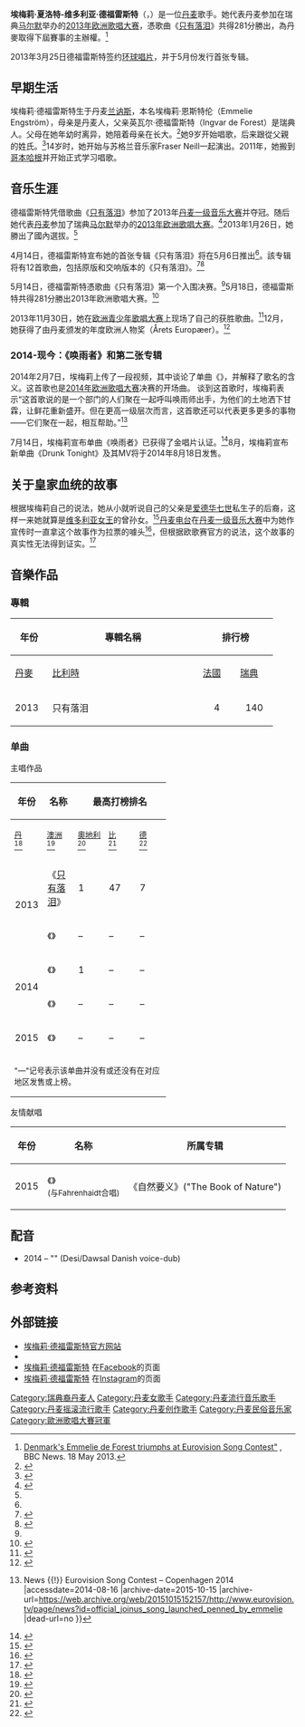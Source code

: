 {{noteTA
|G1=Show
|G2=Movie
|G3=Show
|G4=People
|1 =zh-hans:埃梅莉·德福雷斯特; zh-hant:艾蜜莉·狄·佛里;
|2 =zh-hans:埃梅莉; zh-hant:艾蜜莉;
|3 =zh-hans:德福雷斯特; zh-hant:狄·佛里;
|5 =zh-hans:只有落泪; zh-hant:淚光閃閃;
}}
{{Infobox musical artist
|name            = 埃梅莉·德福雷斯特<br>Emmelie de Forest
|image           = Emmelie_de_Forest,_ESC2013_press_conference_12_(crop).jpg
|image_size      = 250px
|caption         = 埃梅莉·德福雷斯特（2013年）
|background      = solo_singer
|birth_name      = Emmelie Charlotte-Victoria de Forest
|alias           = Emmelie<br>Emmelié de Forest
|birth_date      = {{birth date and age|1993|02|28}}
|birth_place     = {{DEN}}[[蘭訥斯|蘭訥斯]]
|death_date      = 
|genre           = 
|label           = [[环球唱片|环球唱片]]
|occupation      = [[唱作人|唱作人]]
|instruments     = [[歌唱|歌喉]]
|years_active    =
|associated_acts = 
|website         =
|current_members = 
|past_members    = 
}}

'''埃梅莉·夏洛特-维多利亚·德福雷斯特'''（{{lang-da|'''Emmelie Charlotte-Victoria de Forest'''}}，{{bd|1993年|2月28日|catIdx=F}}）是一位[[丹麦|丹麦]]歌手。她代表丹麦参加在瑞典[[马尔默|马尔默]]举办的[[2013年欧洲歌唱大赛|2013年欧洲歌唱大赛]]，憑歌曲《[[只有落泪|只有落泪]]》共得281分勝出，為丹麥取得下屆賽事的主辦權。<ref>[http://www.bbc.co.uk/news/entertainment-arts-22584922 Denmark's Emmelie de Forest triumphs at Eurovision Song Contest"] {{Wayback|url=http://www.bbc.co.uk/news/entertainment-arts-22584922 |date=20130519014121 }}, BBC News. 18 May 2013.</ref>

2013年3月25日德福雷斯特签约[[环球唱片|环球唱片]]，并于5月份发行首张专辑。

==早期生活==
埃梅莉·德福雷斯特生于丹麦[[兰讷斯|兰讷斯]]，本名埃梅莉·恩斯特伦（Emmelie Engström），母亲是丹麦人，父亲英瓦尔·德福雷斯特（Ingvar de Forest）是瑞典人。父母在她年幼时离异，她陪着母亲在{{link-en|瑪麗艾厄|Mariager}}长大。<ref name="KD">{{cite news|url=http://www.kristeligt-dagblad.dk/artikel/510193:Bagsiden--Danske-Emmelie-kan-vinde-aftenens-Melodi-Grand-Prix|title=Danske Emmelie kan vinde aftenens Melodi Grand Prix|last=Washuus|first=Dorte|date=2013-05-18|work=Kristeligt Dagblad|language=da|accessdate=2013-05-20|archive-date=2014-04-06|archive-url=https://web.archive.org/web/20140406032916/http://www.kristeligt-dagblad.dk/artikel/510193:Bagsiden--Danske-Emmelie-kan-vinde-aftenens-Melodi-Grand-Prix|dead-url=no}}</ref>她9岁开始唱歌，后来跟從父親的姓氏。<ref>{{cite web |url=http://www.svtplay.se/klipp/1156216/vinner-hon-eurovision |title=Vinner hon Eurovision? | SVT Play |publisher=Svtplay.se |deadurl=yes |archiveurl=https://web.archive.org/web/20130610101721/http://www.svtplay.se/klipp/1156216/vinner-hon-eurovision |archivedate=2013-06-10 |accessdate=2013-05-19 }}</ref>14岁时，她开始与苏格兰音乐家Fraser Neill一起演出。2011年，她搬到[[哥本哈根|哥本哈根]]并开始正式学习唱歌。

== 音乐生涯 ==
德福雷斯特凭借歌曲《[[只有落泪|只有落泪]]》参加了2013年[[丹麦一级音乐大赛|丹麦一级音乐大赛]]并夺冠。随后她代表[[丹麦在欧洲歌唱大赛之历年表现|丹麦]]参加了瑞典[[马尔默|马尔默]]举办的[[2013年欧洲歌唱大赛|2013年欧洲歌唱大赛]]。<ref name="eurovision1">{{cite web |url=http://www.eurovision.tv/page/multimedia/videos?id=78723 |title=Meet Emmelie de Forest from Denmark | Eurovision Song Contest – Malmö 2013 |publisher=Eurovision.tv |deadurl=yes |archiveurl=https://web.archive.org/web/20130516061935/http://www.eurovision.tv/page/multimedia/videos?id=78723 |archivedate=2013-05-16 |accessdate=2013-05-19 }}</ref>2013年1月26日，她勝出了國內選拔。<ref name="eurovision1"/>

4月14日，德福雷斯特宣布她的首张专辑《只有落泪》将在5月6日推出<ref name="eurovision1"/>。該专辑将有12首歌曲，包括原版和交响版本的《只有落泪》。<ref>{{cite web |author=Søren Bygbjerg |url=http://www.dr.dk/melodigrandprix/Artikler/2013/emmelie-udsender-album.htm |title=Emmelie udsender album: Min drøm går i opfyldelse | DR |publisher=Dr.dk |accessdate=2013-05-19 |archive-date=2013-10-19 |archive-url=https://web.archive.org/web/20131019213905/http://www.dr.dk/melodigrandprix/Artikler/2013/emmelie-udsender-album.htm |dead-url=no }}</ref><ref name="autogenerated1">{{cite web |author=Carl Cato/TT Spektra |url=http://www.gp.se/kulturnoje/1.1670422-danska-favoriten-till-final-i-esc |title=Danska favoriten till final i ESC – Kultur & Nöje |4= |work=Göteborgs-Posten |access-date=2013-05-19 |archive-url=https://web.archive.org/web/20130619151319/http://www.gp.se/kulturnoje/1.1670422-danska-favoriten-till-final-i-esc |archive-date=2013-06-19 |dead-url=yes }}</ref>

5月14日，德福雷斯特憑歌曲《只有落泪》第一个入围决赛。<ref name="autogenerated1"/>5月18日，德福雷斯特共得281分勝出2013年欧洲歌唱大赛。<ref>{{cite web |url=http://allehanda.se/noje/1.5879680-danska-favoriten-till-final-i-esc |title=Danska favoriten till final i ESC – Nöje |3= |publisher=allehanda.se |accessdate=2013-05-19 |archive-date=2013-10-15 |archive-url=https://web.archive.org/web/20131015050447/http://allehanda.se/noje/1.5879680-danska-favoriten-till-final-i-esc |dead-url=yes }}</ref>

2013年11月30日，她在[[欧洲青少年歌唱大赛|欧洲青少年歌唱大赛]]上现场了自己的获胜歌曲。<ref>{{cite web |url=http://www.eurovision.tv/page/news?id=emmelie_de_forest_to_perform_at_junior_2013 |title=Emmelie de Forest to perform at Junior 2013 | News | Eurovision Song Contest – Copenhagen 2014 |publisher=Eurovision.tv |date=2013-11-15 |accessdate=2014-01-11 |archive-date=2014-11-11 |archive-url=https://web.archive.org/web/20141111040535/http://www.eurovision.tv/page/news?id=emmelie_de_forest_to_perform_at_junior_2013 |dead-url=no }}</ref>12月，她获得了由丹麦{{link-en|欧洲一体化促进协会|European Movement International}}颁发的年度欧洲人物奖（Årets Europæer）。<ref>{{cite web |url=http://www.esctoday.com/72435/denmark-emmelie-de-forest-wins-european-year-award/ |title=Eurovision Denmark: Emmelie de Forest wins European of the Year award |publisher=Web.archive.org |date=2013-12-17 |accessdate=2014-01-11 |archiveurl=https://web.archive.org/web/20131220061920/http://www.esctoday.com/72435/denmark-emmelie-de-forest-wins-european-year-award/ |archivedate=2013-12-20 |dead-url=no }}</ref>

===2014-现今：《唤雨者》和第二张专辑 ===
2014年2月7日，埃梅莉上传了一段视频，其中谈论了单曲《{{link-en|唤雨者|Rainmaker (Emmelie de Forest song)}}》，并解释了歌名的含义。这首歌也是[[2014年欧洲歌唱大赛|2014年欧洲歌唱大赛]]决赛的开场曲。 谈到这首歌时，埃梅莉表示“这首歌说的是一个部门的人们聚在一起呼叫唤雨师出手，为他们的土地洒下甘霖，让鲜花重新盛开。但在更高一级层次而言，这首歌还可以代表更多更多的事物——它们聚在一起，相互帮助。”<ref>{{Cite web |url=http://www.eurovision.tv/page/news?id=official_joinus_song_launched_penned_by_emmelie |title=Official #JoinUs song launched, penned by Emmelie {{!}} News {{!}} Eurovision Song Contest – Copenhagen 2014 |accessdate=2014-08-16 |archive-date=2015-10-15 |archive-url=https://web.archive.org/web/20151015152157/http://www.eurovision.tv/page/news?id=official_joinus_song_launched_penned_by_emmelie |dead-url=no }}</ref>

7月14日，埃梅莉宣布单曲《唤雨者》已获得了金唱片认证。<ref>{{Cite web |url=http://snapwidget.com/v/764640387320641036#.U894JPmSySo |title=存档副本 |accessdate=2014-08-16 |archive-date=2014-07-26 |archive-url=https://web.archive.org/web/20140726172513/http://snapwidget.com/v/764640387320641036#.U894JPmSySo |dead-url=no }}</ref>8月，埃梅莉宣布新单曲《Drunk Tonight》及其MV将于2014年8月18日发售。

== 关于皇家血统的故事 ==

根据埃梅莉自己的说法，她从小就听说自己的父亲是[[爱德华七世|爱德华七世]]私生子的后裔，这样一来她就算是[[维多利亚女王|维多利亚女王]]的曾孙女。<ref>{{cite news | url=http://www.b.dk/nationalt/saadan-haenger-emmelies-royale-aner-sammen | title=Sådan hænger Emmelies royale aner sammen | language=da | newspaper={{tsl|en|Berlingske Tidende|Berlingske Tidende}} | first=Keenan | last=Seeberg | date=2013-01-21 | accessdate=2013-05-21 | archive-date=2018-06-12 | archive-url=https://web.archive.org/web/20180612162232/https://www.b.dk/nationalt/saadan-haenger-emmelies-royale-aner-sammen | dead-url=yes }}</ref>[[丹麦电台|丹麦电台]]在[[丹麦一级音乐大赛|丹麦一级音乐大赛]]中为她作宣传时一直拿这个故事作为拉票的噱头<ref>{{cite web | first=Charlotte | last=Jensen | url=http://www.eurovisionary.com/eurovision-news/emmelie-de-forest-royal-or-not-researchers-disagree | title=Is Emmelie de Forest royal or not? Researchers disagree | work=Eurovisionary | publisher=eurovisionary.com | date=2013-04-16 | accessdate=2013-05-21 | archive-date=2020-10-30 | archive-url=https://web.archive.org/web/20201030131609/https://eurovisionary.com/eurovision-news/emmelie-de-forest-royal-or-not-researchers-disagree | dead-url=no }}</ref>，但根据欧歌赛官方的说法，这个故事的真实性无法得到证实。<ref name=Blyberg>{{cite news | url=http://www.dr.dk/melodigrandprix/Artikler/2013/0415134407.htm | title=Blåt blod skal ikke markedsføre Emmelie | language=da | publisher=[[丹麥廣播公司|丹麥廣播公司]] | date=2013-04-16 | first=Søren | last=Blyberg | accessdate=2013-05-21 | archive-date=2013-04-16 | archive-url=https://www.webcitation.org/6FvKcBilm?url=http://www.dr.dk/melodigrandprix/Artikler/2013/0415134407.htm | dead-url=no }}</ref>

== 音樂作品 ==
=== 專輯 ===
{| class="wikitable" width="750"
|- class="hintergrundfarbe8"
! rowspan="2"| 年份
! width="250" rowspan="2"| 專輯名稱
! colspan="5"| 排行榜
! width="350" rowspan="2"| 備註
|- class="hintergrundfarbe8"
! width="50"| [[丹麥|丹麥]]
! width="75"| [[比利時|比利時]]
! width="50"| [[法國|法國]]
! width="50"| [[瑞典|瑞典]]
! width="50"| [[英國|英國]]
|- bgcolor="#E1E9F3"
| bgcolor="#f0f0ff"| 2013
| 只有落泪
| align="center"| 4 
| align="center"| 140 
| align="center"| 91 
| align="center"| 50 
| align="center"| 148 
| <small>2013年5月6日丹麥發行</small><br /><small>2013年5月14日全球數位發行</small><br /><small>2013年6月7日德國發行</small>
|}

=== 单曲 ===
;主唱作品
{| class="wikitable plainrowheaders" style="text-align:center;"
|-
! scope="col" rowspan="2"| 年份
! scope="col" rowspan="2"| 名称
! scope="col" colspan="10"| 最高打榜排名
! scope="col" rowspan="2"| 销量认证
! scope="col" rowspan="2"| 所属专辑
|-
! scope="col" style="width:3em;font-size:85%;"| [[Tracklisten|丹]]<br/><ref name=DEN>{{cite web|url=http://www.danishcharts.com/showinterpret.asp?interpret=Emmelie+de+Forest|title=Discography Emmelie de Forest|publisher=Danish Charts Portal. Hung Medien (Steffen Hung)|last=Hung|first=Steffen|accessdate=2013-05-19|archive-date=2015-09-13|archive-url=https://web.archive.org/web/20150913132026/http://www.danishcharts.com/showinterpret.asp?interpret=Emmelie+de+Forest|dead-url=no}}</ref>
! scope="col" style="width:3em;font-size:85%;"| [[澳大利亞唱片業協會榜|澳洲]]<br/><ref name=AUS>{{cite web|url=http://australian-charts.com/showinterpret.asp?interpret=Emmelie+de+Forest|title=Discography Emmelie de Forest|publisher=Australian Charts Portal. Hung Medien (Steffen Hung)|last=Hung|first=Steffen|accessdate=2014-08-16|archive-date=2015-03-19|archive-url=https://web.archive.org/web/20150319032936/http://australian-charts.com/showinterpret.asp?interpret=Emmelie+de+Forest|dead-url=no}}</ref>
! scope="col" style="width:3em;font-size:85%;"| [[Ö3單曲榜|奧地利]]<br/><ref name=AUT>{{cite web|url=http://austriancharts.at/showinterpret.asp?interpret=Emmelie+de+Forest|title=Discographie Emmelie de Forest|publisher=Austrian Charts Portal. Hung Medien (Steffen Hung)|last=Hung|first=Steffen|accessdate=2014-08-16|archive-date=2015-11-09|archive-url=https://web.archive.org/web/20151109230911/http://www.austriancharts.at/showinterpret.asp?interpret=Emmelie+de+Forest|dead-url=no}}</ref>
! scope="col" style="width:3em;font-size:85%;"| [[Ultratop榜|比]]<br/><ref name=BEL>{{cite web|url=http://www.ultratop.be/nl/showinterpret.asp?interpret=Emmelie+de+Forest|title=Discografie Emmelie de Forest|publisher=Belgian Charts Portal. Hung Medien (Steffen Hung)|last=Hung|first=Steffen|accessdate=2013-05-19|archive-date=2020-06-08|archive-url=https://web.archive.org/web/20200608051157/https://www.ultratop.be/nl/showinterpret.asp?interpret=Emmelie+de+Forest|dead-url=no}}</ref>
! scope="col" style="width:3em;font-size:85%;"| [[GfK_Entertainment|德]]<br/><ref name=GER>{{cite web|url=http://www.officialcharts.de/artist.asp?name=Emmelie+de+Forest&country=de|title=Discographie Emmelie de Forest|publisher=German Charts Portal. Hung Medien (Steffen Hung)|last=Hung|first=Steffen|accessdate=2014-08-16|archive-date=2014-11-02|archive-url=https://web.archive.org/web/20141102063021/http://www.officialcharts.de/artist.asp?name=Emmelie+de+Forest&country=de|dead-url=no}}</ref>
! scope="col" style="width:3em;font-size:85%;"| [[愛爾蘭單曲榜|愛爾蘭]]<br/><ref name=IRE>Peak positions in Ireland:
* For all except noted: {{cite web|url=http://irish-charts.com/showinterpret.asp?interpret=Emmelie+de+Forest|title=Discography Emmelie de Forest|publisher=Irish Charts Portal. Hung Medien (Steffen Hung)|last=Hung|first=Steffen|accessdate=2014-08-16|archive-date=2013-11-04|archive-url=https://web.archive.org/web/20131104214640/http://irish-charts.com/showinterpret.asp?interpret=Emmelie+de+Forest|dead-url=no}}
* For "Rainmaker": {{cite web|url=http://www.chart-track.co.uk/index.jsp?c=p%2Fmusicvideo%2Fmusic%2Farchive%2Findex_test.jsp&ct=240001&arch=t&lyr=2014&year=2014&week=20|title=Chart Archive > 15 May 2014|publisher=[[Irish_Recorded_Music_Association|Irish Recorded Music Association]]|access-date=2014-08-16|archive-url=https://web.archive.org/web/20161005151141/http://www.chart-track.co.uk/index.jsp?c=p%2Fmusicvideo%2Fmusic%2Farchive%2Findex_test.jsp&ct=240001&arch=t&lyr=2014&year=2014&week=20|archive-date=2016-10-05|dead-url=yes}}</ref>
! scope="col" style="width:3em;font-size:85%;"| [[MegaCharts|荷]]<br/><ref name=NL>{{cite web|url=http://dutchcharts.nl/showinterpret.asp?interpret=Emmelie+de+Forest|title=Discografie Emmelie de Forest|publisher=Dutch Charts Portal. Hung Medien (Steffen Hung)|last=Hung|first=Steffen|accessdate=2013-05-19|archive-date=2015-04-26|archive-url=https://web.archive.org/web/20150426033129/http://dutchcharts.nl/showinterpret.asp?interpret=Emmelie+de+Forest|dead-url=no}}</ref>
! scope="col" style="width:3em;font-size:85%;"| [[Sverigetopplistan|瑞典]]<br/><ref name=SWE>{{cite web|url=http://swedishcharts.com/showinterpret.asp?interpret=Emmelie+de+Forest|title=Discography Emmelie de Forest|publisher=Swedish Charts Portal. Hung Medien (Steffen Hung)|last=Hung|first=Steffen|accessdate=2014-08-16|archive-date=2015-03-25|archive-url=https://web.archive.org/web/20150325015832/http://swedishcharts.com/showinterpret.asp?interpret=Emmelie+de+Forest|dead-url=no}}</ref>
! scope="col" style="width:3em;font-size:85%;"| [[Swiss_Hitparade|瑞士]]<br/><ref name=SWI>{{cite web|url=http://www.swisscharts.com/artist/Emmelie_de_Forest|title=Discography Emmelie de Forest|publisher=Swiss Charts Portal. Hung Medien (Steffen Hung)|last=Hung|first=Steffen|accessdate=2014-08-16|archive-date=2015-04-03|archive-url=https://web.archive.org/web/20150403133340/http://swisscharts.com/artist/Emmelie_de_Forest|dead-url=no}}</ref>
! scope="col" style="width:3em;font-size:85%;"| [[英国单曲榜|英]]<br/><ref name=UK>Peak positions in the United Kingdom:
* For all except where noted: {{cite web|url=http://www.officialcharts.com/artist/_/emmelie%20de%20forest/|title=Emmelie de Forest > UK Charts|publisher=[[Official_Charts_Company|Official Charts Company]]|accessdate=2014-08-16|archive-date=2014-11-02|archive-url=https://web.archive.org/web/20141102000801/http://www.officialcharts.com/artist/_/emmelie%20de%20forest/|dead-url=no}}
* For ''Only Teardrops'': {{cite web|url=http://www.zobbel.de/cluk/130601cluk.txt|title=CHART: CLUK Update  1.06.2013 (wk21)|publisher=Zobbel.de|date=2013-06-01|accessdate=2014-08-16|archive-date=2014-12-31|archive-url=https://web.archive.org/web/20141231093326/http://www.zobbel.de/cluk/130601cluk.txt|dead-url=no}}</ref>
|-
| rowspan="2"| 2013
! scope="row"| 《[[只有落泪|只有落泪]]》
| 1 || 47 || 7 || 11 || 5 || 5 || 4 || 3 || 3 || 15
|
* 丹麦：2个[[白金唱片|白金唱片]]<ref>[http://www.ifpi.dk/?q=certificeringer&page=49 Danish single certifications – Emmelie De Forest – Only Teardrops] {{Wayback|url=http://www.ifpi.dk/?q=certificeringer&page=49 |date=20140926072255 }}. [[International_Federation_of_the_Phonographic_Industry|IFPI]] [[Denmark|Denmark]].</ref>
| rowspan="2"| 《只有落泪》
|-
! scope="row"| 《{{le|猎人和猎物 (埃梅莉·德福雷斯特歌曲)|Hunter & Prey|猎人和猎物}}》
| – || – || – || – || – || – || – || – || – || —
| 
|-
| rowspan="2"| 2014
! scope="row"| 《{{link-en|唤雨者 (埃梅莉·德福雷斯特歌曲)|Rainmaker (Emmelie de Forest song)|唤雨者}}》
| 1 || – || – || – || 58 || 65 || – || 23 || 74 || 73
| 
* 丹麦：[[金唱片|金唱片]]<ref>{{cite news|title=CERTIFICERINGER|url=http://www.ifpi.dk/?q=certificeringer&page=62|accessdate=2014-07-16|publisher=[[International_Federation_of_the_Phonographic_Industry|IFPI]] [[Denmark|Denmark]]|date=2014-07-15|archive-date=2019-05-15|archive-url=https://web.archive.org/web/20190515001124/http://www.ifpi.dk/?q=certificeringer&page=62|dead-url=no}}</ref>
| rowspan="3"| <small>''待定中''</small>
|-
! scope="row"| 《{{le|今夜一醉 (埃梅莉·德福雷斯特歌曲)|Drunk Tonight|今夜一醉}}》
|  – || – || – || – ||  – ||  – || – ||  – ||  – ||  –
| 
|-
| rowspan="1"| 2015
! scope="row"| 《{{le|跳房子 (埃梅莉·德福雷斯特歌曲)|Hopscotch (Emmelie de Forest song)|跳房子}}》
|  – || – || – || – ||  – ||  – || – ||  – ||  – ||  –
|-
| colspan="18" style="font-size:85%"| "—"记号表示该单曲并没有或还没有在对应地区发售或上榜。
|}

;友情献唱
{| class="wikitable plainrowheaders" style="text-align:center;"
|-
! scope="col" rowspan="1"| 年份
! scope="col" rowspan="1"| 名称
! scope="col" rowspan="1"| 所属专辑
|-
| 2015
! scope="row"| 《{{le|野火 (Fahrenhaidt歌曲)|Wildfire (Fahrenhaidt song)|野火}}》<br><span style="font-size:85%;">(与Fahrenhaidt合唱)</span>
| 《自然要义》("The Book of Nature")
|}

== 配音 ==
* 2014 – "{{tsl|en|Ra.One|Ra.One}}" (Desi/Dawsal Danish voice-dub)

==参考资料==
{{Reflist|2}}

==外部链接==
{{Commonscat|Emmelie de Forest}}
* [https://web.archive.org/web/20130420175547/http://deforest.dk/ 埃梅莉·德福雷斯特官方网站]
* {{Twitter|emmeliedeforest|埃梅莉·德福雷斯特}}
* [http://www.facebook.com/dkemmeliedeforest 埃梅莉·德福雷斯特] {{Wayback|url=http://www.facebook.com/dkemmeliedeforest |date=20201112040541 }}在[[Facebook|Facebook]]的页面
* [http://www.instagram.com/emmeliedeforest 埃梅莉·德福雷斯特] {{Wayback|url=http://www.instagram.com/emmeliedeforest |date=20180922191205 }}在[[Instagram|Instagram]]的页面

{{s-start}}
{{s-ach}}
{{s-bef|before={{DEN}}<br>{{le|索伦娜‧萨梅|Soluna Samay}}《{{le|早就应该知道 (索伦娜‧萨梅歌曲)|Should've Known Better (Soluna Samay song)|早就应该知道}}》}}
{{s-ttl|title=[[丹麥在歐洲歌唱大賽之歷年表現|歐洲歌唱大賽丹麥]]选手|years=[[2013年欧洲歌唱大赛|2013年]]}} 
{{s-aft|after={{DEN}}<br>{{le|Basim|Basim (singer)}}《{{le|Cliche Love Song}}》}}

{{s-bef|before={{SWE}}<br>[[羅琳_(歌手)|羅琳]]《[[沉醉其中|沉醉其中]]》}}
{{s-ttl|title=[[歐洲歌唱大賽歷屆冠軍列表|歐洲歌唱大賽冠軍]]|years=[[2013年欧洲歌唱大赛|2013年]]}} 
{{s-aft|after={{AUT}}<br>[[孔奇塔·沃斯特|孔奇塔·沃斯特]]《[[如鳳凰升起|如鳳凰升起]]》}}
{{s-end}}

{{欧洲歌唱大赛演唱冠军}}
{{Authority control}}
{{DEFAULTSORT:Forest,Emmelie de}}
[[Category:瑞典裔丹麦人|Category:瑞典裔丹麦人]]
[[Category:丹麦女歌手|Category:丹麦女歌手]]
[[Category:丹麦流行音乐歌手|Category:丹麦流行音乐歌手]]
[[Category:丹麦摇滚流行歌手|Category:丹麦摇滚流行歌手]]
[[Category:丹麦创作歌手|Category:丹麦创作歌手]]
[[Category:丹麦民俗音乐家|Category:丹麦民俗音乐家]]
[[Category:歐洲歌唱大賽冠軍|Category:歐洲歌唱大賽冠軍]]